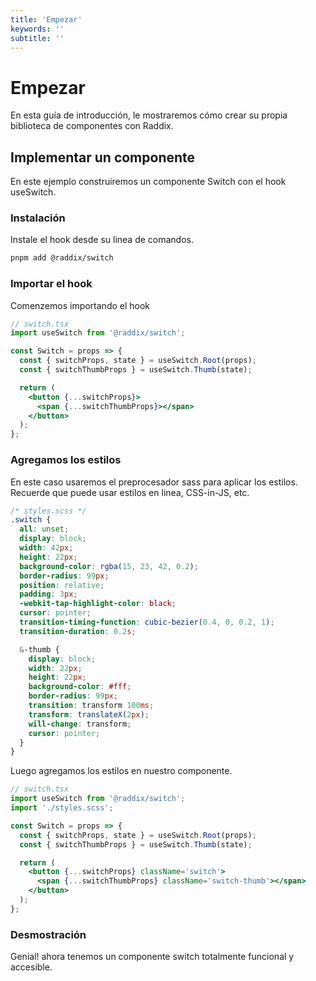 ```yaml
---
title: 'Empezar'
keywords: ''
subtitle: ''
---
```


# Empezar

En esta guía de introducción, le mostraremos cómo crear su propia biblioteca
de componentes con Raddix.

## Implementar un componente

En este ejemplo construiremos un componente Switch con el hook useSwitch.

### Instalación

Instale el hook desde su linea de comandos.

```bash
pnpm add @raddix/switch
```

### Importar el hook

Comenzemos importando el hook

```jsx
// switch.tsx
import useSwitch from '@raddix/switch';

const Switch = props => {
  const { switchProps, state } = useSwitch.Root(props);
  const { switchThumbProps } = useSwitch.Thumb(state);

  return (
    <button {...switchProps}>
      <span {...switchThumbProps}></span>
    </button>
  );
};
```

### Agregamos los estilos

En este caso usaremos el preprocesador sass para aplicar los estilos. Recuerde
que puede usar estilos en linea, CSS-in-JS, etc.

```scss
/* styles.scss */
.switch {
  all: unset;
  display: block;
  width: 42px;
  height: 22px;
  background-color: rgba(15, 23, 42, 0.2);
  border-radius: 99px;
  position: relative;
  padding: 3px;
  -webkit-tap-highlight-color: black;
  cursor: pointer;
  transition-timing-function: cubic-bezier(0.4, 0, 0.2, 1);
  transition-duration: 0.2s;

  &-thumb {
    display: block;
    width: 22px;
    height: 22px;
    background-color: #fff;
    border-radius: 99px;
    transition: transform 100ms;
    transform: translateX(2px);
    will-change: transform;
    cursor: pointer;
  }
}
```

Luego agregamos los estilos en nuestro componente.

```jsx
// switch.tsx
import useSwitch from '@raddix/switch';
import './styles.scss';

const Switch = props => {
  const { switchProps, state } = useSwitch.Root(props);
  const { switchThumbProps } = useSwitch.Thumb(state);

  return (
    <button {...switchProps} className='switch'>
      <span {...switchThumbProps} className='switch-thumb'></span>
    </button>
  );
};
```

### Desmostración

Genial! ahora tenemos un componente switch totalmente funcional y accesible.
